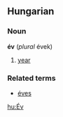 ==Hungarian==
===Noun===
'''év''' (''plural'' évek)

# [[year]]

===Related terms===
*[[éves]]

[[hu:Év]]